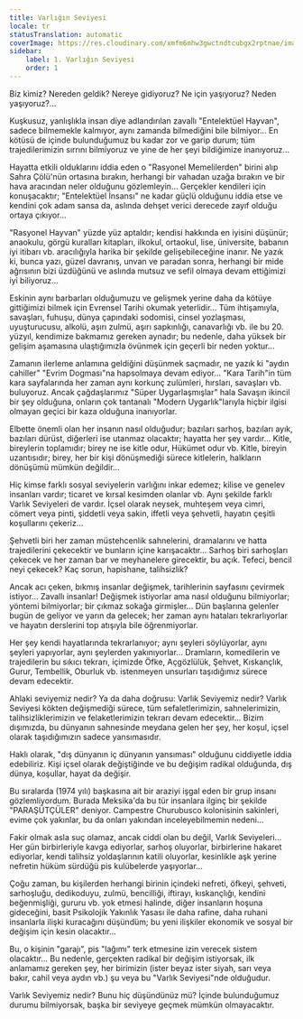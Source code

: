 ```yaml
---
title: Varlığın Seviyesi
locale: tr
statusTranslation: automatic
coverImage: https://res.cloudinary.com/xmfm6mhw3gwctndtcubgx2rptnae/image/upload/v1740468922/small_cover_tratado_de_psicologia_revolucionaria_a4c0dca4e0.webp
sidebar:
    label: 1. Varlığın Seviyesi
    order: 1
---
```

Biz kimiz? Nereden geldik? Nereye gidiyoruz? Ne için yaşıyoruz? Neden yaşıyoruz?...

Kuşkusuz, yanlışlıkla insan diye adlandırılan zavallı "Entelektüel Hayvan", sadece bilmemekle kalmıyor, aynı zamanda bilmediğini bile bilmiyor... En kötüsü de içinde bulunduğumuz bu kadar zor ve garip durum; tüm trajedilerimizin sırrını bilmiyoruz ve yine de her şeyi bildiğimize inanıyoruz...

Hayatta etkili olduklarını iddia eden o "Rasyonel Memelilerden" birini alıp Sahra Çölü'nün ortasına bırakın, herhangi bir vahadan uzağa bırakın ve bir hava aracından neler olduğunu gözlemleyin... Gerçekler kendileri için konuşacaktır; "Entelektüel İnsansı" ne kadar güçlü olduğunu iddia etse ve kendini çok adam sansa da, aslında dehşet verici derecede zayıf olduğu ortaya çıkıyor...

"Rasyonel Hayvan" yüzde yüz aptaldır; kendisi hakkında en iyisini düşünür; anaokulu, görgü kuralları kitapları, ilkokul, ortaokul, lise, üniversite, babanın iyi itibarı vb. aracılığıyla harika bir şekilde gelişebileceğine inanır. Ne yazık ki, bunca yazı, güzel davranış, unvan ve paradan sonra, herhangi bir mide ağrısının bizi üzdüğünü ve aslında mutsuz ve sefil olmaya devam ettiğimizi iyi biliyoruz...

Eskinin aynı barbarları olduğumuzu ve gelişmek yerine daha da kötüye gittiğimizi bilmek için Evrensel Tarihi okumak yeterlidir... Tüm ihtişamıyla, savaşları, fuhuşu, dünya çapındaki sodomisi, cinsel yozlaşması, uyuşturucusu, alkolü, aşırı zulmü, aşırı sapkınlığı, canavarlığı vb. ile bu 20. yüzyıl, kendimize bakmamız gereken aynadır; bu nedenle, daha yüksek bir gelişim aşamasına ulaştığımızla övünmek için geçerli bir neden yoktur...

Zamanın ilerleme anlamına geldiğini düşünmek saçmadır, ne yazık ki "aydın cahiller" "Evrim Dogması"na hapsolmaya devam ediyor... "Kara Tarih"in tüm kara sayfalarında her zaman aynı korkunç zulümleri, hırsları, savaşları vb. buluyoruz. Ancak çağdaşlarımız "Süper Uygarlaşmışlar" hala Savaşın ikincil bir şey olduğuna, onların çok tantanalı "Modern Uygarlık"larıyla hiçbir ilgisi olmayan geçici bir kaza olduğuna inanıyorlar.

Elbette önemli olan her insanın nasıl olduğudur; bazıları sarhoş, bazıları ayık, bazıları dürüst, diğerleri ise utanmaz olacaktır; hayatta her şey vardır... Kitle, bireylerin toplamıdır; birey ne ise kitle odur, Hükümet odur vb. Kitle, bireyin uzantısıdır; birey, her bir kişi dönüşmediği sürece kitlelerin, halkların dönüşümü mümkün değildir...

Hiç kimse farklı sosyal seviyelerin varlığını inkar edemez; kilise ve genelev insanları vardır; ticaret ve kırsal kesimden olanlar vb. Aynı şekilde farklı Varlık Seviyeleri de vardır. İçsel olarak neysek, muhteşem veya cimri, cömert veya pinti, şiddetli veya sakin, iffetli veya şehvetli, hayatın çeşitli koşullarını çekeriz...

Şehvetli biri her zaman müstehcenlik sahnelerini, dramalarını ve hatta trajedilerini çekecektir ve bunların içine karışacaktır... Sarhoş biri sarhoşları çekecek ve her zaman bar ve meyhanelere girecektir, bu açık. Tefeci, bencil neyi çekecek? Kaç sorun, hapishane, talihsizlik?

Ancak acı çeken, bıkmış insanlar değişmek, tarihlerinin sayfasını çevirmek istiyor... Zavallı insanlar! Değişmek istiyorlar ama nasıl olduğunu bilmiyorlar; yöntemi bilmiyorlar; bir çıkmaz sokağa girmişler... Dün başlarına gelenler bugün de geliyor ve yarın da gelecek; her zaman aynı hataları tekrarlıyorlar ve hayatın derslerini top atışıyla bile öğrenmiyorlar.

Her şey kendi hayatlarında tekrarlanıyor; aynı şeyleri söylüyorlar, aynı şeyleri yapıyorlar, aynı şeylerden yakınıyorlar... Dramların, komedilerin ve trajedilerin bu sıkıcı tekrarı, içimizde Öfke, Açgözlülük, Şehvet, Kıskançlık, Gurur, Tembellik, Oburluk vb. istenmeyen unsurları taşıdığımız sürece devam edecektir.

Ahlaki seviyemiz nedir? Ya da daha doğrusu: Varlık Seviyemiz nedir? Varlık Seviyesi kökten değişmediği sürece, tüm sefaletlerimizin, sahnelerimizin, talihsizliklerimizin ve felaketlerimizin tekrarı devam edecektir... Bizim dışımızda, bu dünyanın sahnesinde meydana gelen her şey, her koşul, içsel olarak taşıdığımızın sadece yansımasıdır.

Haklı olarak, "dış dünyanın iç dünyanın yansıması" olduğunu ciddiyetle iddia edebiliriz. Kişi içsel olarak değiştiğinde ve bu değişim radikal olduğunda, dış dünya, koşullar, hayat da değişir.

Bu sıralarda (1974 yılı) başkasına ait bir araziyi işgal eden bir grup insanı gözlemliyordum. Burada Meksika'da bu tür insanlara ilginç bir şekilde "PARAŞÜTÇÜLER" deniyor. Campestre Churubusco kolonisinin sakinleri, evime çok yakınlar, bu da onları yakından inceleyebilmemin nedeni...

Fakir olmak asla suç olamaz, ancak ciddi olan bu değil, Varlık Seviyeleri... Her gün birbirleriyle kavga ediyorlar, sarhoş oluyorlar, birbirlerine hakaret ediyorlar, kendi talihsiz yoldaşlarının katili oluyorlar, kesinlikle aşk yerine nefretin hüküm sürdüğü pis kulübelerde yaşıyorlar...

Çoğu zaman, bu kişilerden herhangi birinin içindeki nefreti, öfkeyi, şehveti, sarhoşluğu, dedikoduyu, zulmü, bencilliği, iftirayı, kıskançlığı, kendini beğenmişliği, gururu vb. yok etmesi halinde, diğer insanların hoşuna gideceğini, basit Psikolojik Yakınlık Yasası ile daha rafine, daha ruhani insanlarla ilişki kuracağını düşündüm; bu yeni ilişkiler ekonomik ve sosyal bir değişim için kesin olacaktır...

Bu, o kişinin "garajı", pis "lağımı" terk etmesine izin verecek sistem olacaktır... Bu nedenle, gerçekten radikal bir değişim istiyorsak, ilk anlamamız gereken şey, her birimizin (ister beyaz ister siyah, sarı veya bakır, cahil veya aydın vb.) şu veya bu "Varlık Seviyesi"nde olduğudur.

Varlık Seviyemiz nedir? Bunu hiç düşündünüz mü? İçinde bulunduğumuz durumu bilmiyorsak, başka bir seviyeye geçmek mümkün olmayacaktır.

